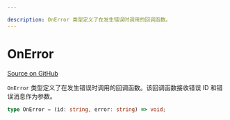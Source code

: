 ```yaml
---

description: OnError 类型定义了在发生错误时调用的回调函数。
---
```


# OnError

[Source on GitHub](https://github.com/xyflow/xyflow/blob/main/packages/system/src/types/general.ts#L233)

`OnError` 类型定义了在发生错误时调用的回调函数。该回调函数接收错误 ID 和错误消息作为参数。

```ts
type OnError = (id: string, error: string) => void;
```

<APIDocs typeName="OnError" packageName="system" />